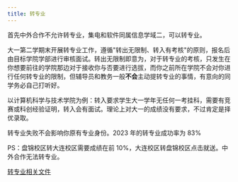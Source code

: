 ```yaml
---
title: 转专业
---
```


首先中外合作不允许转专业，集电和软件同属信息学域二，可以转专业。

大一第二学期末开展转专业工作，遵循"转出无限制、转入有考核"的原则，报名后由目标学院学部进行审核面试。转出无限制即意为，对于转专业的考核，只发生在你想要前往的学院那边对于接收你与否要进行选拔，而你之前所在学院不会对你进行任何转专业的限制，但辅导员和教务一般**不会**主动提转专业的事情，有意向的同学务必自己打听好。

以计算机科学与技术学院为例：转入要求学生大一学年无任何一考挂科，需要有竞赛或科创经验证明，转入会有面试。理论上对大一的成绩没有要求，不过肯定是择优录取。

转专业失败不会影响你原有专业身份。2023 年的转专业成功率为 83%

PS：盘锦校区转大连校区需要成绩在前 10%，大连校区转盘锦校区点击就送。中外合作无法转专业。

[转专业相关文件](https://alist.linyang.ink/%E8%BD%AC%E4%B8%93%E4%B8%9A%E8%B5%84%E6%96%99)
